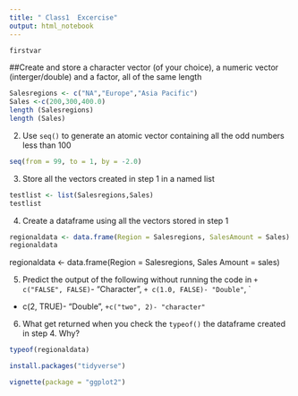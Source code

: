 ```yaml
---
title: " Class1  Excercise"
output: html_notebook
---
```

```r
firstvar
```
##Create and store a character vector (of your choice), 
a numeric vector (interger/double) and a factor, all of the same length

```r
Salesregions <- c("NA","Europe","Asia Pacific")
Sales <-c(200,300,400.0)
length (Salesregions)
length (Sales)

```
2. Use `seq()` to generate an atomic vector containing all the odd numbers less than 100
```r
seq(from = 99, to = 1, by = -2.0)
```

3. Store all the vectors created in step 1 in a named list
```r
testlist <- list(Salesregions,Sales)
testlist
```

4. Create a dataframe using all the vectors stored in step 1
```r
regionaldata <- data.frame(Region = Salesregions, SalesAmount = Sales)
regionaldata

```

regionaldata <- data.frame(Region = Salesregions, Sales Amount = sales)

5. Predict the output of the following without running the code in 
`+ c("FALSE", FALSE)`- "Character",
`+ c(1.0, FALSE)- "Double"`, `
 + c(2, TRUE)- "Double", 
`+c("two", 2)- "character"`

6. What get returned when you check the `typeof()` the dataframe created in step 4. Why?

```r
typeof(regionaldata)

```
```r
install.packages("tidyverse")
```
```r
vignette(package = "ggplot2")

```


